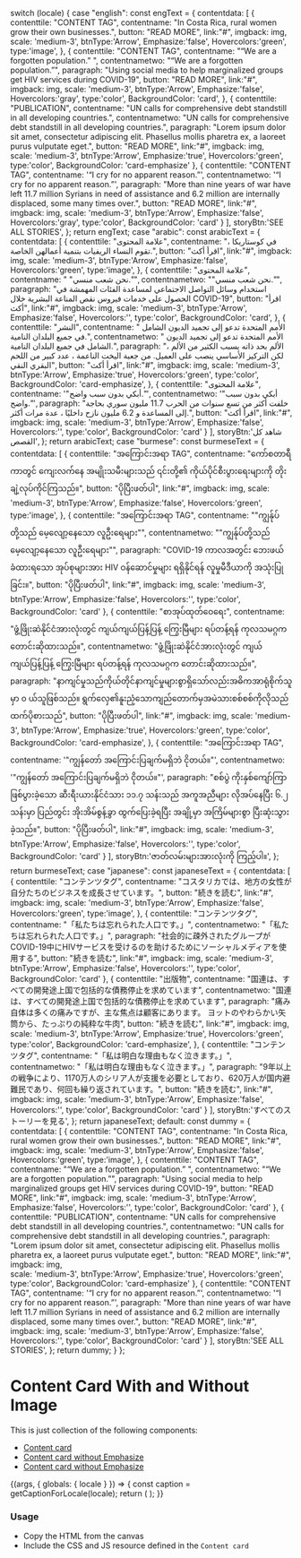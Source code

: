 
  switch (locale) {
    case "english":
      const engText = {
        contentdata: [
          {
            contenttile: "CONTENT TAG",
            contentname: "In Costa Rica, rural women grow their own businesses.",
            button: "READ MORE",
            link:"#",
            imgback: img,
            scale: 'medium-3',
            btnType:'Arrow',
            Emphasize:'false',
            Hovercolors:'green',
            type:'image',
          },
          {
            contenttile: "CONTENT TAG",
            contentname: "“We are a forgotten population.” ",
            contentnametwo: "“We are a forgotten population.”",
            paragraph: "Using social media to help marginalized groups get HIV services during COVID-19",
            button: "READ MORE",
            link:"#",
            imgback: img, 
            scale: 'medium-3',
            btnType:'Arrow',
            Emphasize:'false',
            Hovercolors:'gray',
            type:'color',
            BackgroundColor: 'card',
          },
          {
            contenttile: "PUBLICATION",
            contentname: "UN calls for comprehensive debt standstill in all developing countries.",
            contentnametwo: "UN calls for comprehensive debt standstill in all developing countries.",
            paragraph: "Lorem ipsum dolor sit amet, consectetur adipiscing elit. Phasellus mollis pharetra ex, a laoreet purus vulputate eget.",
            button: "READ MORE",
            link:"#",
            imgback: img,  
            scale: 'medium-3',
            btnType:'Arrow',
            Emphasize:'true',
            Hovercolors:'green',
            type:'color',
            BackgroundColor: 'card-emphasize'
          },
          {
            contenttile: "CONTENT TAG",
            contentname: '“I cry for no apparent reason.”',
            contentnametwo: '“I cry for no apparent reason.”',
            paragraph: "More than nine years of war have left 11.7 million Syrians in need of assistance and 6.2 million are internally displaced, some many times over.",
            button: "READ MORE",
            link:"#",
            imgback: img,
            scale: 'medium-3',
            btnType:'Arrow',
            Emphasize:'false',
            Hovercolors:'gray',
            type:'color',
            BackgroundColor: 'card'
          }
        ],
        storyBtn:'SEE ALL STORIES',
      };
      return engText;
    case "arabic":
      const arabicText = {
        contentdata: [
          {
            contenttile: "علامة المحتوى",
            contentname: "في كوستاريكا ، تقوم النساء الريفيات بتنمية أعمالهن الخاصة.",
            button: "اقرأ أكث",
            link:"#",
            imgback: img,
            scale: 'medium-3',
            btnType:'Arrow',
            Emphasize:'false',
            Hovercolors:'green',
            type:'image',
          },
          {
            contenttile: "علامة المحتوى",
            contentname: " \"نحن شعب منسي.\"",
            contentnametwo: "\"نحن شعب منسي.\"",
            paragraph: "استخدام وسائل التواصل الاجتماعي لمساعدة الفئات المهمشة في الحصول على خدمات فيروس نقص المناعة البشرية خلال COVID-19",
            button: "اقرأ أكث",
            link:"#",
            imgback: img,
            scale: 'medium-3',
            btnType:'Arrow',
            Emphasize:'false',
            Hovercolors:'',
            type:'color',
            BackgroundColor: 'card',
          },
          {
            contenttile: "النشر",
            contentname: " الأمم المتحدة تدعو إلى تجميد الديون الشامل في جميع البلدان النامية.",
            contentnametwo: " الأمم المتحدة تدعو إلى تجميد الديون الشامل في جميع البلدان النامية.",
            paragraph: "الألم بحد ذاته يسبب الكثير من الألم ، لكن التركيز الأساسي ينصب على العميل. من جعبة اليخت الناعمة ، عدد كبير من اللحم البقري النقي",
            button: "اقرأ أكث",
            link:"#",
            imgback: img,
            scale: 'medium-3',
            btnType:'Arrow',
            Emphasize:'true',
            Hovercolors:'green',
            type:'color',
            BackgroundColor: 'card-emphasize',
          },
          {
            contenttile: "علامة المحتوى",
            contentname: '"أبكي بدون سبب واضح."',
            contentnametwo: '"أبكي بدون سبب واضح."',
            paragraph: "خلفت أكثر من تسع سنوات من الحرب 11.7 مليون سوري بحاجة إلى المساعدة و 6.2 مليون نازح داخليًا ، عدة مرات أكثر.",
            button: "اقرأ أكث",
            link:"#",
            imgback: img,
            scale: 'medium-3',
            btnType:'Arrow',
            Emphasize:'false',
            Hovercolors:'',
            type:'color',
            BackgroundColor: 'card'
          }
        ],
        storyBtn:'شاهد كل القصص',
      };
      return arabicText;
    case "burmese":
      const burmeseText = {
        contentdata: [
          {
            contenttile: "အကြောင်းအရာ TAG",
            contentname: "ကော်စတာရီကာတွင် ကျေးလက်နေ အမျိုးသမီးများသည် ၎င်းတို့၏ ကိုယ်ပိုင်စီးပွားရေးများကို တိုးချဲ့လုပ်ကိုင်ကြသည်။",
            button: "ပိုပြီးဖတ်ပါ",
            link:"#",
            imgback: img,
            scale: 'medium-3',
            btnType:'Arrow',
            Emphasize:'false',
            Hovercolors:'green',
            type:'image',
          },
          {
            contenttile: "အကြောင်းအရာ TAG",
            contentname: "\"ကျွန်ုပ်တို့သည် မေ့လျော့နေသော လူဦးရေများ\"",
            contentnametwo: "\"ကျွန်ုပ်တို့သည် မေ့လျော့နေသော လူဦးရေများ\"",
            paragraph: "COVID-19 ကာလအတွင်း ဘေးဖယ်ခံထားရသော အုပ်စုများအား HIV ဝန်ဆောင်မှုများ ရရှိနိုင်ရန် လူမှုမီဒီယာကို အသုံးပြုခြင်း။",
            button: "ပိုပြီးဖတ်ပါ",
            link:"#",
            imgback: img,
            scale: 'medium-3',
            btnType:'Arrow',
            Emphasize:'false',
            Hovercolors:'',
            type:'color',
            BackgroundColor: 'card'
          },
          {
            contenttile: "စာအုပ်ထုတ်ဝေရေး",
            contentname: "ဖွံ့ဖြိုးဆဲနိုင်ငံအားလုံးတွင် ကျယ်ကျယ်ပြန့်ပြန့် ကြွေးမြီများ ရပ်တန့်ရန် ကုလသမဂ္ဂက တောင်းဆိုထားသည်။",
            contentnametwo: "ဖွံ့ဖြိုးဆဲနိုင်ငံအားလုံးတွင် ကျယ်ကျယ်ပြန့်ပြန့် ကြွေးမြီများ ရပ်တန့်ရန် ကုလသမဂ္ဂက တောင်းဆိုထားသည်။",
            paragraph: "နာကျင်မှုသည်ကိုယ်တိုင်နာကျင်မှုများစွာရှိသော်လည်းအဓိကအာရုံစိုက်သူမှာ ၀ ယ်သူဖြစ်သည်။ ရွက်လှေ၏နူးညံ့သောကျည်တောက်မှအမဲသားစစ်စစ်ကိုလိုသည်ထက်ပိုစားသည်",
            button: "ပိုပြီးဖတ်ပါ",
            link:"#",
            imgback: img,
            scale: 'medium-3',
            btnType:'Arrow',
            Emphasize:'true',
            Hovercolors:'green',
            type:'color',
            BackgroundColor: 'card-emphasize',
          },
          {
            contenttile: "အကြောင်းအရာ TAG",
            contentname: '"ကျွန်တော် အကြောင်းပြချက်မရှိဘဲ ငိုတယ်။"',
            contentnametwo: '"ကျွန်တော် အကြောင်းပြချက်မရှိဘဲ ငိုတယ်။"',
            paragraph: "စစ်ပွဲ ကိုးနှစ်ကျော်ကြာ ဖြစ်ပွားခဲ့သော ဆီးရီးယားနိုင်ငံသား ၁၁.၇ သန်းသည် အကူအညီများ လိုအပ်နေပြီး ၆.၂ သန်းမှာ ပြည်တွင်း အိုးအိမ်စွန့်ခွာ ထွက်ပြေးခဲ့ရပြီး အချို့မှာ အကြိမ်များစွာ ပြီးဆုံးသွားခဲ့သည်။",
            button: "ပိုပြီးဖတ်ပါ",
            link:"#",
            imgback: img,
            scale: 'medium-3',
            btnType:'Arrow',
            Emphasize:'false',
            Hovercolors:'',
            type:'color',
            BackgroundColor: 'card'
          }
        ],
         storyBtn:'ဇာတ်လမ်းများအားလုံးကို ကြည့်ပါ။',
      };
      return burmeseText;
    case "japanese":
      const japaneseText = {
        contentdata: [
          {
            contenttile: "コンテンツタグ",
            contentname: "コスタリカでは、地方の女性が自分たちのビジネスを成長させています。",
            button: "続きを読む",
            link:"#",
            imgback: img,
            scale: 'medium-3',
            btnType:'Arrow',
            Emphasize:'false',
            Hovercolors:'green',
            type:'image',
          },
          {
            contenttile: "コンテンツタグ",
            contentname: "「私たちは忘れられた人口です。」",
            contentnametwo: "「私たちは忘れられた人口です。」",
            paragraph: "社会的に疎外されたグループがCOVID-19中にHIVサービスを受けるのを助けるためにソーシャルメディアを使用する",
            button: "続きを読む",
            link:"#",
            imgback: img,
            scale: 'medium-3',
            btnType:'Arrow',
            Emphasize:'false',
            Hovercolors:'',
            type:'color',
            BackgroundColor: 'card'
          },
          {
            contenttile: "出版物",
            contentname: "国連は、すべての開発途上国で包括的な債務停止を求めています",
            contentnametwo: "国連は、すべての開発途上国で包括的な債務停止を求めています",
            paragraph: "痛み自体は多くの痛みですが、主な焦点は顧客にあります。 ヨットのやわらかい矢筒から、たっぷりの純粋な牛肉",
            button: "続きを読む",
            link:"#",
            imgback: img,
            scale: 'medium-3',
            btnType:'Arrow',
            Emphasize:'true',
            Hovercolors:'green',
            type:'color',
            BackgroundColor: 'card-emphasize',
          },
          {
            contenttile: "コンテンツタグ",
            contentname: "「私は明白な理由もなく泣きます。」",
            contentnametwo: "「私は明白な理由もなく泣きます。」",
            paragraph: "9年以上の戦争により、1170万人のシリア人が支援を必要としており、620万人が国内避難民であり、何回も繰り返されています。",
            button: "続きを読む",
            link:"#",
            imgback: img,
            scale: 'medium-3',
            btnType:'Arrow',
            Emphasize:'false',
            Hovercolors:'',
            type:'color',
            BackgroundColor: 'card'
          }
        ],
        storyBtn:'すべてのストーリーを見る',
      };
      return japaneseText;
    default:
      const dummy = {
        contentdata: [
          {
            contenttile: "CONTENT TAG",
            contentname: "In Costa Rica, rural women grow their own businesses.",
            button: "READ MORE",
            link:"#",
            imgback: img,
            scale: 'medium-3',
            btnType:'Arrow',
            Emphasize:'false',
            Hovercolors:'green',
            type:'image',
          },
          {
            contenttile: "CONTENT TAG",
            contentname: "“We are a forgotten population.” ",
            contentnametwo: "“We are a forgotten population.”",
            paragraph: "Using social media to help marginalized groups get HIV services during COVID-19",
            button: "READ MORE",
            link:"#",
            imgback: img, 
            scale: 'medium-3',
            btnType:'Arrow',
            Emphasize:'false',
            Hovercolors:'',
            type:'color',
            BackgroundColor: 'card'
          },
          {
            contenttile: "PUBLICATION",
            contentname: "UN calls for comprehensive debt standstill in all developing countries.",
            contentnametwo: "UN calls for comprehensive debt standstill in all developing countries.",
            paragraph: "Lorem ipsum dolor sit amet, consectetur adipiscing elit. Phasellus mollis pharetra ex, a laoreet purus vulputate eget.",
            button: "READ MORE",
            link:"#",
            imgback: img,  
            scale: 'medium-3',
            btnType:'Arrow',
            Emphasize:'true',
            Hovercolors:'green',
            type:'color',
            BackgroundColor: 'card-emphasize'
          },
          {
            contenttile: "CONTENT TAG",
            contentname: '“I cry for no apparent reason.”',
            contentnametwo: '“I cry for no apparent reason.”',
            paragraph: "More than nine years of war have left 11.7 million Syrians in need of assistance and 6.2 million are internally displaced, some many times over.",
            button: "READ MORE",
            link:"#",
            imgback: img,
            scale: 'medium-3',
            btnType:'Arrow',
            Emphasize:'false',
            Hovercolors:'',
            type:'color',
            BackgroundColor: 'card'
          }
        ],
        storyBtn:'SEE ALL STORIES',
      };
      return dummy;
  }
};

<Meta title="Patterns/Card grids/Content cards with and without image" />

# Content Card With and Without Image

This is just collection of the following components:
- [Content card](/docs/components-ui-components-cards-content-card-with-image--with-image)
- [Content card without Emphasize](/docs/components-ui-components-cards-content-card-without-image--without-emphasize)
- [Content card without Emphasize](/story/components-ui-components-cards-content-card-without-image--with-emphasize)

<Canvas>
  <Story name="Content cards with and without image">
    {(args, { globals: { locale } }) => {
      const caption = getCaptionForLocale(locale);
      return (
        <ContentCardWithAndWithoutImage
          data={caption.contentdata} storyBtn={caption.storyBtn} dataViewport="false" {...args}
        ></ContentCardWithAndWithoutImage>
      );
    }}
  </Story>
</Canvas>

### 
### Usage
- Copy the HTML from the canvas
- Include the CSS and JS resource defined in the `Content card`